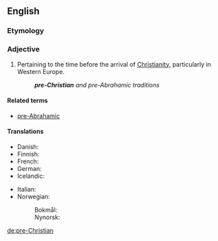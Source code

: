 ==English==

===Etymology===
{{prefix|pre|Christian|lang=en}}

===Adjective===
{{en-adj|head=[[pre-|pre]]-[[Christian]]|-}}

# Pertaining to the time before the arrival of [[Christianity]], particularly in Western Europe.
#: '''''pre-Christian''' and pre-Abrahamic traditions''

====Related terms====
* [[pre-Abrahamic]]

====Translations====
{{trans-top|before the arrival of Christianity}}
* Danish: {{t|da|førkristen}}
* Finnish: {{t|fi|esikristillinen}}
* French: {{t+|fr|préchrétien }}
* German: {{t+|de|vorchristlich}}
* Icelandic: {{t|is|forkristinn}}
{{trans-mid}}
* Italian: {{t|it|precristiano}}
* Norwegian: 
*: Bokmål: {{t|no|førkristen}}
*: Nynorsk: {{t|nn|førkristen}}
{{trans-bottom}}

[[de:pre-Christian]]